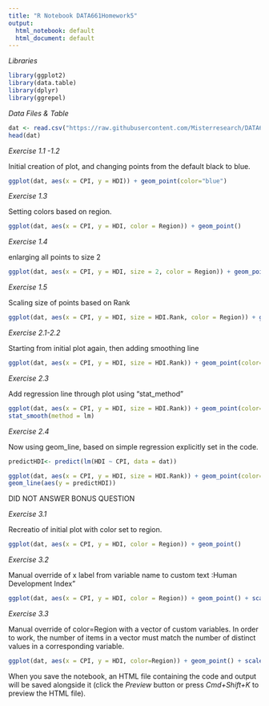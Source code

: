 ```yaml
---
title: "R Notebook DATA661Homework5"
output:
  html_notebook: default
  html_document: default
---
```


*Libraries*

```r
library(ggplot2)
library(data.table)
library(dplyr)
library(ggrepel)
```



*Data Files & Table*

```r
dat <- read.csv("https://raw.githubusercontent.com/Misterresearch/DATA661/master/EconomistData.csv")
head(dat)
```

*Exercise 1.1 -1.2*

Initial creation of plot, and changing points from the default black to blue.

```r
ggplot(dat, aes(x = CPI, y = HDI)) + geom_point(color="blue")
```


*Exercise 1.3*

Setting colors based on region.

```r

ggplot(dat, aes(x = CPI, y = HDI, color = Region)) + geom_point()
```


*Exercise 1.4*

enlarging all points to size 2

```r

ggplot(dat, aes(x = CPI, y = HDI, size = 2, color = Region)) + geom_point()
```


*Exercise 1.5*

Scaling size of points based on Rank

```r
ggplot(dat, aes(x = CPI, y = HDI, size = HDI.Rank, color = Region)) + geom_point()
```


*Exercise 2.1-2.2*

Starting from initial plot again, then adding smoothing line 

```r
ggplot(dat, aes(x = CPI, y = HDI, size = HDI.Rank)) + geom_point(color="blue")+ geom_smooth()
```

*Exercise 2.3*

Add regression line through plot using "stat_method"

```r

ggplot(dat, aes(x = CPI, y = HDI, size = HDI.Rank)) + geom_point(color="blue")+ 
stat_smooth(method = lm)
```


*Exercise 2.4*

Now using geom_line, based on simple regression explicitly set in the code. 

```r
predictHDI<- predict(lm(HDI ~ CPI, data = dat))

ggplot(dat, aes(x = CPI, y = HDI, size = HDI.Rank)) + geom_point(color="blue")+ 
geom_line(aes(y = predictHDI))
```

DID NOT ANSWER BONUS QUESTION

*Exercise 3.1*

Recreatio of initial plot with color set to region.

```r
ggplot(dat, aes(x = CPI, y = HDI, color = Region)) + geom_point()
```

*Exercise 3.2*

Manual override of x label from variable name to custom text :Human Development Index"

```r
ggplot(dat, aes(x = CPI, y = HDI, color = Region)) + geom_point() + scale_y_discrete(name="Human Development Index")
```


*Exercise 3.3*

Manual override of color=Region with a vector of custom variables. In order to work, the number of items in a vector must match the number of distinct values in a corresponding variable. 

```r
ggplot(dat, aes(x = CPI, y = HDI, color=Region)) + geom_point() + scale_color_manual(values=c("black", "red", "green", "white", "orange", "purple"))
```
When you save the notebook, an HTML file containing the code and output will be saved alongside it (click the *Preview* button or press *Cmd+Shift+K* to preview the HTML file).


